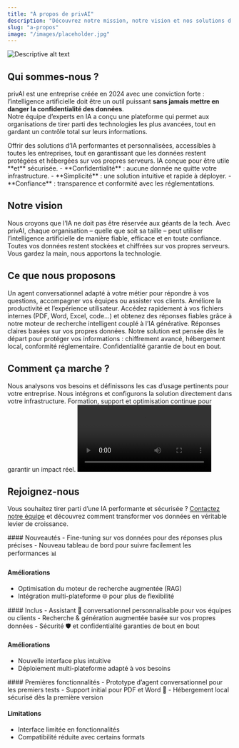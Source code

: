 ```yaml
---
title: "À propos de privAI"
description: "Découvrez notre mission, notre vision et nos solutions d’intelligence artificielle sécurisée et personnalisée"
slug: "a-propos"
image: "/images/placeholder.jpg"
---
```


<Frame>
  <img src="../images/accueil.png" alt="Descriptive alt text" />
</Frame>

## Qui sommes-nous ?

privAI est une entreprise créée en 2024 avec une conviction forte : l’intelligence artificielle doit être un outil puissant **sans jamais mettre en danger la confidentialité des données**.  
Notre équipe d’experts en IA a conçu une plateforme qui permet aux organisations de tirer parti des technologies les plus avancées, tout en gardant un contrôle total sur leurs informations.

<AccordionGroup>
<Accordion title="Notre mission">
Offrir des solutions d’IA performantes et personnalisées, accessibles à toutes les entreprises, tout en garantissant que les données restent protégées et hébergées sur vos propres serveurs.

<Check>
IA conçue pour être utile **et** sécurisée.
</Check>
</Accordion>

<Accordion title="Nos valeurs">
- **Confidentialité** : aucune donnée ne quitte votre infrastructure.  
- **Simplicité** : une solution intuitive et rapide à déployer.  
- **Confiance** : transparence et conformité avec les réglementations.  
</Accordion>
</AccordionGroup>

## Notre vision

<Tabs>
<Tab title="L'IA au service des entreprises">
Nous croyons que l’IA ne doit pas être réservée aux géants de la tech. Avec privAI, chaque organisation – quelle que soit sa taille – peut utiliser l’intelligence artificielle de manière fiable, efficace et en toute confiance.
</Tab>

<Tab title="Priorité à la sécurité">
Toutes vos données restent stockées et chiffrées sur vos propres serveurs. Vous gardez la main, nous apportons la technologie.
</Tab>
</Tabs>

## Ce que nous proposons

<CardGroup cols={3}>
<Card title="Assistant conversationnel sur mesure" icon="message-circle" href="/chatbot-ia">
Un agent conversationnel adapté à votre métier pour répondre à vos questions, accompagner vos équipes ou assister vos clients.

<Check>
Améliore la productivité et l’expérience utilisateur.
</Check>
</Card>

<Card title="Recherche augmentée (RAG)" icon="search">
Accédez rapidement à vos fichiers internes (PDF, Word, Excel, code…) et obtenez des réponses fiables grâce à notre moteur de recherche intelligent couplé à l’IA générative.

<Check>
Réponses claires basées sur vos propres données.
</Check>
</Card>

<Card title="Sécurité intégrée" icon="shield">
Notre solution est pensée dès le départ pour protéger vos informations : chiffrement avancé, hébergement local, conformité réglementaire.

<Check>
Confidentialité garantie de bout en bout.
</Check>
</Card>
</CardGroup>

## Comment ça marche ?

<Steps>
<Step title="Diagnostic">
Nous analysons vos besoins et définissons les cas d’usage pertinents pour votre entreprise.
</Step>

<Step title="Mise en place">
Nous intégrons et configurons la solution directement dans votre infrastructure.
</Step>

<Step title="Accompagnement">
Formation, support et optimisation continue pour garantir un impact réel.
</Step>
</Steps>

<Frame>
<video
  controls
  className="w-full aspect-video rounded-xl"
  src="https://pub-527a5896fbca4bc49bfa3f31bec50ab5.r2.dev/demo.mp4"
></video>
</Frame>

## Rejoignez-nous

Vous souhaitez tirer parti d’une IA performante et sécurisée ? [Contactez notre équipe](/contact) et découvrez comment transformer vos données en véritable levier de croissance.

<Update label="v1.1.0" description="Personnalisation avancée">
#### Nouveautés
- Fine-tuning sur vos données pour des réponses plus précises  
- Nouveau tableau de bord pour suivre facilement les performances 📊  

#### Améliorations
- Optimisation du moteur de recherche augmentée (RAG)  
- Intégration multi-plateforme 🌐 pour plus de flexibilité   
</Update>

<Update label="v1.0.0" description="Lancement officiel">
#### Inclus
- Assistant 💬 conversationnel personnalisable pour vos équipes ou clients   
- Recherche & génération augmentée basée sur vos propres données  
- Sécurité 🛡️ et confidentialité garanties de bout en bout 

#### Améliorations
- Nouvelle interface plus intuitive  
- Déploiement multi-plateforme adapté à vos besoins  
</Update>

<Update label="v0.9.0" description="Bêta privée">
#### Premières fonctionnalités
- Prototype d’agent conversationnel pour les premiers tests  
- Support initial pour PDF et Word 📄
- Hébergement local sécurisé dès la première version  

#### Limitations
- Interface limitée en fonctionnalités  
- Compatibilité réduite avec certains formats  
</Update>
